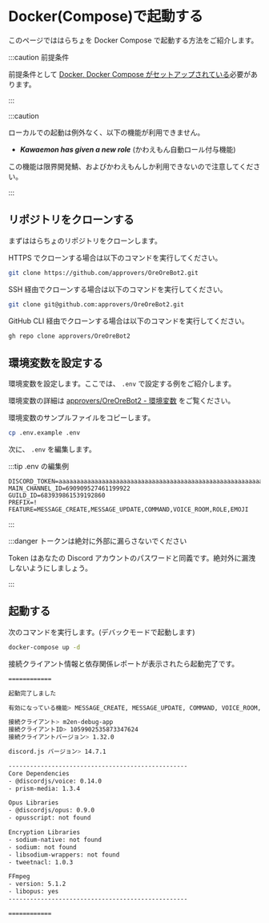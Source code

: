 
# Docker(Compose)で起動する

このページでははらちょを Docker Compose で起動する方法をご紹介します。

:::caution 前提条件

前提条件として [Docker, Docker Compose がセットアップされている](https://docs.docker.com/get-docker/)必要があります。

:::

:::caution

ローカルでの起動は例外なく、以下の機能が利用できません。

- **_Kawaemon has given a new role_** (かわえもん自動ロール付与機能)

この機能は限界開発鯖、およびかわえもんしか利用できないので注意してください。

:::

## リポジトリをクローンする

まずははらちょのリポジトリをクローンします。

<Tabs>
<TabItem value="https" label="Https">

HTTPS でクローンする場合は以下のコマンドを実行してください。

```bash
git clone https://github.com/approvers/OreOreBot2.git
```

</TabItem>
<TabItem value="ssh" label="SSH">

SSH 経由でクローンする場合は以下のコマンドを実行してください。

```bash
git clone git@github.com:approvers/OreOreBot2.git
```

</TabItem>
<TabItem value="cli" label="GitHub CLI">

GitHub CLI 経由でクローンする場合は以下のコマンドを実行してください。

```bash
gh repo clone approvers/OreOreBot2
```

</TabItem>
</Tabs>

## 環境変数を設定する

環境変数を設定します。ここでは、 `.env` で設定する例をご紹介します。

環境変数の詳細は [approvers/OreOreBot2 - 環境変数](https://github.com/approvers/OreOreBot2#%E7%92%B0%E5%A2%83%E5%A4%89%E6%95%B0) をご覧ください。

環境変数のサンプルファイルをコピーします。

```bash
cp .env.example .env
```

次に、 `.env` を編集します。

:::tip .env の編集例

```env
DISCORD_TOKEN=aaaaaaaaaaaaaaaaaaaaaaaaaaaaaaaaaaaaaaaaaaaaaaaaaaaaaaaaaaaaaaaa
MAIN_CHANNEL_ID=690909527461199922
GUILD_ID=683939861539192860
PREFIX=!
FEATURE=MESSAGE_CREATE,MESSAGE_UPDATE,COMMAND,VOICE_ROOM,ROLE,EMOJI
```

:::

:::danger トークンは絶対に外部に漏らさないでください

Token はあなたの Discord アカウントのパスワードと同義です。絶対外に漏洩しないようにしましょう。

:::

## 起動する

次のコマンドを実行します。(デバックモードで起動します)

```bash
docker-compose up -d
```

接続クライアント情報と依存関係レポートが表示されたら起動完了です。

```bash
============

起動完了しました

有効になっている機能> MESSAGE_CREATE, MESSAGE_UPDATE, COMMAND, VOICE_ROOM, ROLE, EMOJI

接続クライアント> m2en-debug-app
接続クライアントID> 1059902535873347624
接続クライアントバージョン> 1.32.0

discord.js バージョン> 14.7.1

--------------------------------------------------
Core Dependencies
- @discordjs/voice: 0.14.0
- prism-media: 1.3.4

Opus Libraries
- @discordjs/opus: 0.9.0
- opusscript: not found

Encryption Libraries
- sodium-native: not found
- sodium: not found
- libsodium-wrappers: not found
- tweetnacl: 1.0.3

FFmpeg
- version: 5.1.2
- libopus: yes
--------------------------------------------------

============
```
